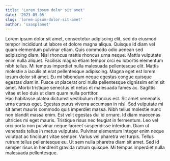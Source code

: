 ```yaml
---
title: 'Lorem ipsum dolor sit amet'
date: '2023-09-05'
slug: 'lorem-ipsum-dolor-sit-amet'
author: 'saasplanet'
---
```

Lorem ipsum dolor sit amet, consectetur adipiscing elit, sed do eiusmod tempor incididunt ut labore et dolore magna aliqua. Quisque id diam vel quam elementum pulvinar etiam. Quis commodo odio aenean sed adipiscing diam. Nisl rhoncus mattis rhoncus urna neque. Mattis vulputate enim nulla aliquet. Facilisis magna etiam tempor orci eu lobortis elementum nibh tellus. Mi tempus imperdiet nulla malesuada pellentesque elit. Mattis molestie a iaculis at erat pellentesque adipiscing. Magna eget est lorem ipsum dolor sit amet. Eu mi bibendum neque egestas congue quisque egestas diam in. Fusce ut placerat orci nulla pellentesque dignissim enim sit amet. Morbi tristique senectus et netus et malesuada fames ac. Sagittis vitae et leo duis ut diam quam nulla porttitor.
<br/>
Hac habitasse platea dictumst vestibulum rhoncus est. Sit amet venenatis urna cursus eget. Egestas purus viverra accumsan in nisl. Sed vulputate mi sit amet mauris commodo quis imperdiet massa. Nibh tellus molestie nunc non blandit massa enim. Est velit egestas dui id ornare. Id diam maecenas ultricies mi eget mauris. Tristique risus nec feugiat in fermentum. Leo vel orci porta non pulvinar neque laoreet suspendisse interdum. Diam ut venenatis tellus in metus vulputate. Pulvinar elementum integer enim neque volutpat ac tincidunt vitae semper. Varius vel pharetra vel turpis. Tellus rutrum tellus pellentesque eu. Ut sem nulla pharetra diam sit amet. Sed id semper risus in hendrerit gravida rutrum quisque. Mi tempus imperdiet nulla malesuada pellentesque.

